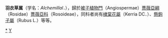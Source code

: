 {{Automatic Taxobox
| taxon = Alchemilla
| image = Nordens flora Alchemilla vulgaris clean.jpg
| image_caption = 
| authority = L. 
| species = [[羽衣草|羽衣草]]
| binomial = ''Alchemilla japonica Nakai et Hara''
}}
'''羽衣草属'''（学名：''Alchemillal．''），歸於[[被子植物門|被子植物門]]（Angiospermae）[[薔薇亞綱|薔薇亞綱]]（Rosidae）[[薔薇亞科|薔薇亞科]]（Rosoideae），同科者尚有[[棣棠花屬|棣棠花屬]]（Kerria DC．）、[[懸鉤子屬|懸鉤子屬]]（Rubus L.）等等。
{{Authority control}}
{{Taxonbar|from=Q157180}}

[[Category:羽衣草属|*]]
[[Category:蔷薇科|Y]]